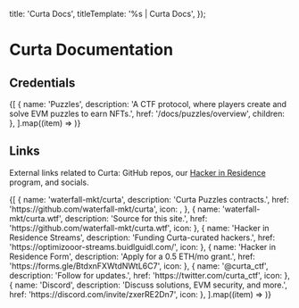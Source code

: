 


  title: 'Curta Docs',
  titleTemplate: '%s | Curta Docs',
});

# Curta Documentation
<Description children="Curta is a talent discovery competition platform and community of protocol engineers." />

## Credentials
<div className="grid grid-cols-1 sm:grid-cols-2 md:grid-cols-1 gap-4 lg:grid-cols-3">
  {[
    {
      name: 'Puzzles',
      description: 'A CTF protocol, where players create and solve EVM puzzles to earn NFTs.',
      href: '/docs/puzzles/overview',
      children: <PuzzleFeature />
    },
  ].map((item) => <CredentialFeature key={item.href} {...item} />)}
</div>

## Links

External links related to Curta: GitHub repos, our [Hacker in Residence](https://twitter.com/curta_ctf/status/1690114460818837507) program, and socials.

<div className="grid grid-cols-1 sm:grid-cols-2 md:grid-cols-1 gap-4 lg:grid-cols-3">
  {[
    {
      name: 'waterfall-mkt/curta',
      description: 'Curta Puzzles contracts.',
      href: 'https://github.com/waterfall-mkt/curta',
      icon: <Github />,
    },
    {
      name: 'waterfall-mkt/curta.wtf',
      description: 'Source for this site.',
      href: 'https://github.com/waterfall-mkt/curta.wtf',
      icon: <Github />
    },
    {
      name: 'Hacker in Residence Streams',
      description: 'Funding Curta-curated hackers.',
      href: 'https://optimizooor-streams.buidlguidl.com/',
      icon: <Castle />
    },
    {
      name: 'Hacker in Residence Form',
      description: 'Apply for a 0.5 ETH/mo grant.',
      href: 'https://forms.gle/BtdxnFXWtdNWtL6C7',
      icon: <FileText />
    },
    {
      name: '@curta_ctf',
      description: 'Follow for updates.',
      href: 'https://twitter.com/curta_ctf',
      icon: <Twitter />
    },
    {
      name: 'Discord',
      description: 'Discuss solutions, EVM security, and more.',
      href: 'https://discord.com/invite/zxerRE2Dn7',
      icon: <MessageCircle />
    },
  ].map((item) => <LinkFeature key={item.href} {...item} />)}
</div>

